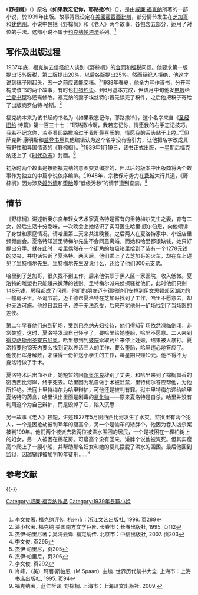 {{Infobox book| <!-- See Wikipedia:WikiProject_Novels or Wikipedia:WikiProject_Books -->
| name         = 野棕榈
| title_orig   = ''The Wild Palms''
| translator   =
| image        = WildPalms.jpg 
| caption = 第一版封面
| author       = [[威廉·福克纳|威廉·福克纳]]
| cover_artist =
| country      = [[美国|美国]]
| language     = [[英文|英文]]
| series       = 
| genre        = [[长篇小说|长篇小说]]
| publisher    = [[兰登书屋|兰登书屋]]
| release_date = 1939年
| media_type   = 
| pages        = 
| isbn         = 
| oclc=
| preceded_by  = 《[[没有被征服的|没有被征服的]]》
| followed_by  = 《[[村子_(小說)|村子]]》
}}

《'''野棕榈'''》（{{lang-en|'''''The Wild Palms'''''}}）原名《'''如果我忘记你，耶路撒冷'''》（{{lang-en|'''''If I Forget Thee, Jerusalem'''''}}），是由[[威廉·福克纳|威廉·福克纳]]所著的一部小说，於1939年出版。故事背景设定在[[美國|美國]][[密西西比州|密西西比州]]，部分情节发生在[[芝加哥|芝加哥]]和[[犹他州|犹他州]]。小说中包括《野棕榈》和《老人》两个故事，各包含五部分，运用了对位的手法。这部小说不属于[[约克纳帕塔法|约克纳帕塔法]]系列。<ref>李文俊著. 福克纳评传. 杭州市：浙江文艺出版社, 1999. 页289</ref>

==写作及出版过程==
1937年底，福克纳去信经纪人谈到《野棕榈》的[[合同|合同]]和[[版税|版税]]问题。他要求第一版提出15%版税，第二版提出20%，以后各版提出25%。然而经纪人拒绝，他这才说到稿子刚起头，五一之前应该能交稿。<ref>潘小松著. 福克纳 美国南方文学巨匠. 长春市：长春出版社, 1995. 页112</ref>1938年春夏，他全力写作该书，分开写构成该书的两个故事，有时也[[打猎|打猎]][[钓鱼|钓鱼]]。到6月基本完成，但该月中旬他发[[电报|电报]]给[[兰登书屋|兰登书屋]]称还需修改。福克纳的妻子埃丝特尔首先读完了稿件，之后他把稿子寄给了出版商罗伯特·哈斯。<ref>杰伊·帕里尼著；吴海云译. 福克纳传. 北京市：中信出版社, 2007. 页203</ref>

福克纳本来为该书起的书名为《如果我忘记你，耶路撒冷》，这个名字来自《[[圣经|圣经]]·[[旧约|旧约]]·诗篇》第一百三十七：“耶路撒冷啊，我若忘记你，情愿我的右手忘记技巧。我若不记念你，若不看耶路撒冷过于我所最喜乐的，情愿我的舌头贴于上膛。”<ref>李文俊. 页295</ref>但萨克斯·康明斯和[[兰登书屋|兰登书屋]]其他编辑认为这个名字没有吸引力，让他把名字改成具有野性和异国情调的《野棕榈》。<ref>杰伊·帕里尼，页205</ref>1939年1月19日，该书正式出版，一星期后福克纳还上了《[[时代杂志|时代杂志]]》封面。<ref>杰伊·帕里尼，页206</ref>

初版时两个故事是按照福克纳的意图交叉编排的，但以后的版本中出版商将两个故事作为独立的中篇小说依序编排。<ref>李文俊. 页292</ref>1948年，宗教保守势力在[[费城|费城]]大行其道，《野棕榈》因为涉及[[婚外情|婚外情]]和[[堕胎|堕胎]]等“低级污秽”的情节遭到查禁。<ref>肖峰，（美）玛丽·斯帕恩（M.Spaan）主编. 世界历代禁书大全. 上海市：上海书店出版社, 1995. 页94</ref>

==情节==
《野棕榈》讲述新奥尔良年轻女艺术家夏洛特是富有的里特梅尔先生之妻，育有二女，婚后生活十分乏味。一次晚会上她结识了实习医生哈里·威尔伯恩，向他倾诉了身世和家庭情况，请哈里第二天来共进晚餐。之后两人在夏洛特家中、小饭店里频频幽会。夏洛特知道里特梅尔先生不会同意离婚，而她和哈里都很缺钱，她只好提出分手。就在此时，哈里偶然在一个街角的垃圾箱里拾到了装有一个1278元钱的皮夹，并电话告诉了夏洛特。两天后，他们乘上了去芝加哥的火车，却在车上碰见了里特梅尔先生。里特梅尔先生没说什么，还给了他们300元支票。

哈里到了芝加哥，很久找不到工作。后来他供职于黑人区一家医院，收入低微。夏洛特的雕塑也只能赚来微薄的钱财。里特梅尔派来侦探骚扰他们，此时他们只剩148元钱，房租都成了问题。他们的朋友迈卡德把他们安排到伊文思顿郊区湖边的一幢房子里。圣诞节前，迈卡德帮夏洛特在芝加哥找到了工作，哈里不愿意去，却也无法可施。他终日混日子，终于无法忍受，后来在犹他州一矿场找到了当场医的差使。

第二年早春他们来到矿场，受到巴克纳夫妇接待，他们得知矿场依然濒临倒闭，非常失望。这时，夏洛特发现自己怀孕了，要哈里给她堕胎，哈里不愿意。二人来到[[得克萨斯州|得克萨斯州]][[圣安东尼奥|圣安东尼奥]]。哈里想到到[[妓院|妓院]]索取药片来停止妊娠，结果被人暴打。夏洛特要他13天内要么找到足以养活三人的工作，要么堕胎，哈里违心地答应了。他使出浑身解数，才谋得一份护送小学生的工作，每星期只赚10元。他不得不为夏洛特做了手术。

夏洛特术后出血不止，她短暂的回[[新奥尔良|新奥尔良]]辞别了丈夫，和哈里来到了棕榈飘香的密西西比河岸，终于死去。哈里因为私自做手术被监禁，里特梅尔答应帮他，为他所拒绝。法庭上里特梅尔为哈里辩护，可他还是被判有罪。狱中里特梅尔递给哈里夏洛特的药盒，哈里认出里面是剧毒的[[氰化物|氰化物]]——原来夏洛特是自杀。哈里并没有利用这个为自己辩护，而是毁掉了它，陷入沉思……

另一故事《老人》较短，讲述1927年5月密西西比河发生了水灾。监狱里有两个犯人，一个是因抢劫被判15年的瘦高个，另一个是偷车的矮胖个，他因为卷入凶杀案被判199年。他们两个被派去救两位被洪水围困的居民，一个是被困在一棵柏树上的妇女，另一人被困在棉花房。可瘦高个没有回来，矮胖个说他被淹死。但其实瘦高个爬上了一艘小船，并帮助那名妇女和她的婴儿摆脱了洪水的围困。最后他回到监狱，因越狱罪被加判10年徒刑……<ref>福克纳著，蓝仁哲译. 野棕榈. 上海市：上海译文出版社, 2009.</ref>

== 参考文献 ==
{{Reflist}}

{{-}}
{{威廉·福克纳}}

{{Authority control}}

[[Category:威廉·福克纳作品|Category:威廉·福克纳作品]]
[[Category:1939年長篇小說|Category:1939年長篇小說]]